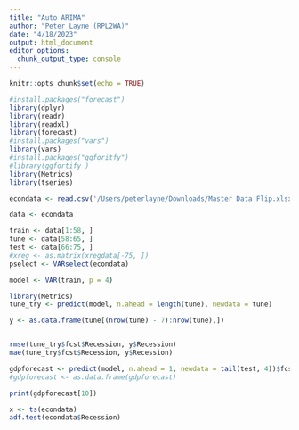 ```yaml
---
title: "Auto ARIMA"
author: "Peter Layne (RPL2WA)"
date: "4/18/2023"
output: html_document
editor_options: 
  chunk_output_type: console
---
```


```r
knitr::opts_chunk$set(echo = TRUE)
```

```r
#install.packages("forecast")
library(dplyr)
library(readr)
library(readxl)
library(forecast)
#install.packages("vars")
library(vars)
#install.packages("ggforitfy")
#library(ggfortify )
library(Metrics)
library(tseries)
```

```r
econdata <- read.csv('/Users/peterlayne/Downloads/Master Data Flip.xlsx - Sheet2.csv', row.names = "Year")
```

```r
data <- econdata

train <- data[1:58, ]
tune <- data[58:65, ]
test <- data[66:75, ]
#xreg <- as.matrix(xregdata[-75, ])
pselect <- VARselect(econdata)

model <- VAR(train, p = 4)


```

```r
library(Metrics)
tune_try <- predict(model, n.ahead = length(tune), newdata = tune)

y <- as.data.frame(tune[(nrow(tune) - 7):nrow(tune),])


rmse(tune_try$fcst$Recession, y$Recession)
mae(tune_try$fcst$Recession, y$Recession)

```



```r
gdpforecast <- predict(model, n.ahead = 1, newdata = tail(test, 4))$fcst
#gdpforecast <- as.data.frame(gdpforecast)

print(gdpforecast[10])


```


```r
x <- ts(econdata)
adf.test(econdata$Recession)





```

